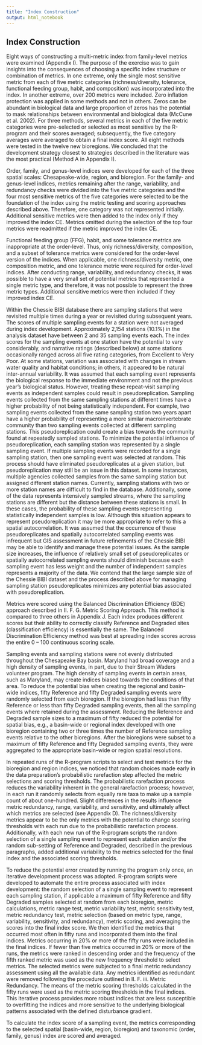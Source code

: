 ```yaml
---
title: "Index Construction"
output: html_notebook
---
```


## Index Construction

Eight ways of constructing a multi-metric index from family-level metrics were examined (Appendix I). The purpose of the exercise was to gain insights into the consequences of choosing a specific index structure or combination of metrics. In one extreme, only the single most sensitive metric from each of five metric categories (richness/diversity, tolerance, functional feeding group, habit, and composition) was incorporated into the index. In another extreme, over 200 metrics were included. Zero inflation protection was applied in some methods and not in others. Zeros can be abundant in biological data and large proportion of zeros has the potential to mask relationships between environmental and biological data (McCune et al. 2002). For three methods, several metrics in each of the five metric categories were pre-selected or selected as most sensitive by the R-program and their scores averaged; subsequently, the five category averages were averaged to obtain a final index score. All eight methods were tested in the twelve new bioregions. We concluded that the development strategy closest to strategies described in the literature was the most practical (Method A in Appendix I).

Order, family, and genus-level indices were developed for each of the three spatial scales: Chesapeake-wide, region, and bioregion. For the family- and genus-level indices, metrics remaining after the range, variability, and redundancy checks were divided into the five metric categories and the four most sensitive metrics of the five categories were selected to be the foundation of the index using the metric testing and scoring approaches described above. Therefore, one category was not represented initially. Additional sensitive metrics were then added to the index only if they improved the index CE. Metrics omitted during the selection of the top four metrics were readmitted if the metric improved the index CE.

Functional feeding group (FFG), habit, and some tolerance metrics are inappropriate at the order-level. Thus, only richness/diversity, composition, and a subset of tolerance metrics were considered for the order-level version of the indices. When applicable, one richness/diversity metric, one composition metric, and one tolerance metric were required for order-level indices. After conducting range, variability, and redundancy checks, it was possible to have a very small set of potential metrics that represented a single metric type, and therefore, it was not possible to represent the three metric types. Additional sensitive metrics were then included if they improved index CE.

Within the Chessie BIBI database there are sampling stations that were revisited multiple times during a year or revisited during subsequent years. The scores of multiple sampling events for a station were not averaged during index development. Approximately 2,154 stations (10.1%) in the analysis dataset have between 2 and 35 sampling events each. The index scores for the sampling events at one station have the potential to vary considerably, and narrative ratings (described below) at some stations occasionally ranged across all five rating categories, from Excellent to Very Poor. At some stations, variation was associated with changes in stream water quality and habitat conditions; in others, it appeared to be natural inter-annual variability. It was assumed that each sampling event represents the biological response to the immediate environment and not the previous year’s biological status.
However, treating these repeat-visit sampling events as independent samples could result in pseudoreplication. Sampling events collected from the same sampling stations at different times have a higher probability of not being statistically independent. For example, two sampling events collected from the same sampling station two years apart have a higher probability of representing a more similar macroinvertebrate community than two sampling events collected at different sampling stations. This pseudoreplication could create a bias towards the community found at repeatedly sampled stations. To minimize the potential influence of pseudoreplication, each sampling station was represented by a single sampling event. If multiple sampling events were recorded for a single sampling station, then one sampling event was selected at random. This process should have eliminated pseudoreplicates at a given station, but pseudoreplication may still be an issue in this dataset. In some instances, multiple agencies collected samples from the same sampling station but assigned different station names. Currently, sampling stations with two or more station names are difficult to find in the database. Additionally, some of the data represents intensively sampled streams, where the sampling stations are different but the distance between these stations is small. In these cases, the probability of these sampling events representing statistically independent samples is low. Although this situation appears to represent pseudoreplication it may be more appropriate to refer to this a spatial autocorrelation. It was assumed that the occurrence of these pseudoreplicates and spatially autocorrelated sampling events was infrequent but GIS assessment in future refinements of the Chessie BIBI may be able to identify and manage these potential issues. As the sample size increases, the influence of relatively small set of pseudoreplicates or spatially autocorrelated sampling events should diminish because each sampling event has less weight and the number of independent samples represents a majority of the data. We contend that the large sample size of the Chessie BIBI dataset and the process described above for managing sampling station pseudoreplicates minimizes any potential bias associated with pseudoreplication.

Metrics were scored using the Balanced Discrimination Efficiency (BDE) approach described in II. F. G. Metric Scoring Approach. This method is compared to three others in Appendix J. Each index produces different scores but their ability to correctly classify Reference and Degraded sites (classification efficiency) is essentially the same. The Balanced Discrimination Efficiency method was best at spreading index scores across the entire 0 – 100 continuous scoring scale.

Sampling events and sampling stations were not evenly distributed throughout the Chesapeake Bay basin. Maryland had broad coverage and a high density of sampling events, in part, due to their Stream Waders volunteer program. The high density of sampling events in certain areas, such as Maryland, may create indices biased towards the conditions of that area. To reduce the potential bias when creating the regional and basin-wide indices, fifty Reference and fifty Degraded sampling events were randomly selected from each bioregion. If the bioregion had less than fifty Reference or less than fifty Degraded sampling events, then all the sampling events where retained during the assessment. Reducing the Reference and Degraded sample sizes to a maximum of fifty reduced the potential for spatial bias, e.g., a basin-wide or regional index developed with one bioregion containing two or three times the number of Reference sampling events relative to the other bioregions. After the bioregions were subset to a maximum of fifty Reference and fifty Degraded sampling events, they were aggregated to the appropriate basin-wide or region spatial resolutions.

In repeated runs of the R-program scripts to select and test metrics for the bioregion and region indices, we noticed that random choices made early in the data preparation’s probabilistic rarefaction step affected the metric selections and scoring thresholds. The probabilistic rarefaction process reduces the variability inherent in the general rarefaction process; however, in each run it randomly selects from equally rare taxa to make up a sample count of about one-hundred. Slight differences in the results influence metric redundancy, range, variability, and sensitivity, and ultimately affect which metrics are selected (see Appendix D). The richness/diversity metrics appear to be the only metrics with the potential to change scoring thresholds with each run due to the probabilistic rarefaction process. Additionally, with each new run of the R-program scripts the random selection of a single sampling event to represent each station and/or the random sub-setting of Reference and Degraded, described in the previous paragraphs, added additional variability to the metrics selected for the final index and the associated scoring thresholds.

To reduce the potential error created by running the program only once, an iterative development process was adopted. R-program scripts were developed to automate the entire process associated with index development: the random selection of a single sampling event to represent each sampling station, if applicable a maximum of fifty Reference and fifty Degraded samples selected at random from each bioregion, metric calculations, metric range test, metric variability test, metric sensitivity test, metric redundancy test, metric selection (based on metric type, range, variability, sensitivity, and redundancy), metric scoring, and averaging the scores into the final index score. We then identified the metrics that occurred most often in fifty runs and incorporated them into the final indices. Metrics occurring in 20% or more of the fifty runs were included in the final indices. If fewer than five metrics occurred in 20% or more of the runs, the metrics were ranked in descending order and the frequency of the fifth ranked metric was used as the new frequency threshold to select metrics. The selected metrics were subjected to a final metric redundancy assessment using all the available data. Any metrics identified as redundant were removed following the procedure outlined in II. F. iii. Metric Redundancy. The means of the metric scoring thresholds calculated in the fifty runs were used as the metric scoring thresholds in the final indices. This iterative process provides more robust indices that are less susceptible to overfitting the indices and more sensitive to the underlying biological patterns associated with the defined disturbance gradient.

To calculate the index score of a sampling event, the metrics corresponding to the selected spatial (basin-wide, region, bioregion) and taxonomic (order, family, genus) index are scored and averaged.